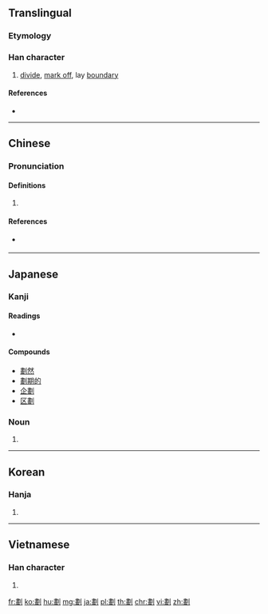 {{also|划}}
==Translingual==

===Etymology===
{{Han compound|畫|刀|c1=p|c2=s|t2=knife|ls=psc}}

===Han character===
{{Han char|rn=18|rad=刀|as=12|sn=14|four=52100|canj=LMLN|ids=⿰畫刂}}

# [[divide]], [[mark off]], lay [[boundary]]

====References====
* {{Han ref|kx=0144.100|dkj=02193|dj=0325.060|hdz=10356.080|uh=5283|ud=21123|bh=B9BA|bd=47546}}

----

==Chinese==
{{zh-forms|s=划}}

===Pronunciation===
{{zh-pron
|m=huà,huá
|c=waak6
|h=pfs=va̍k
|mn=oe̍h/u̍ih
|w=
|mc=y
|oc=y
|ma=|ma2=
|cat=v
}}

====Definitions====
# {{rfdef|lang=zh}}

====References====
* {{qualifier|Min Nan}} {{thcwd|10409}}

----

==Japanese==

===Kanji===
{{ja-kanji|grade=|rs=刀12}}

====Readings====
* {{ja-readings|on=[[かく]] (kaku)|kun=[[わかつ]] (wakatsu)}}

====Compounds====
* [[劃然]]
* [[劃期的]]
* [[企劃]]
* [[区劃]]

===Noun===
{{ja-noun|かく}}

# {{alternative form of|画|lang=ja}}

----

==Korean==

===Hanja===
{{ko-hanja|hangeul=획|rv=hoek|mr=hoek|y=hoyk}}

# {{defn|lang=ko|sort=刀12}}

----

==Vietnamese==

===Han character===
{{vi-hantu|[[vạch]], [[hoạch]], [[đạch]], [[gạch]], [[hoa]]|rs=刀12}}

# {{defn|lang=vi|sort=刀12}}

[[fr:劃]]
[[ko:劃]]
[[hu:劃]]
[[mg:劃]]
[[ja:劃]]
[[pl:劃]]
[[th:劃]]
[[chr:劃]]
[[vi:劃]]
[[zh:劃]]